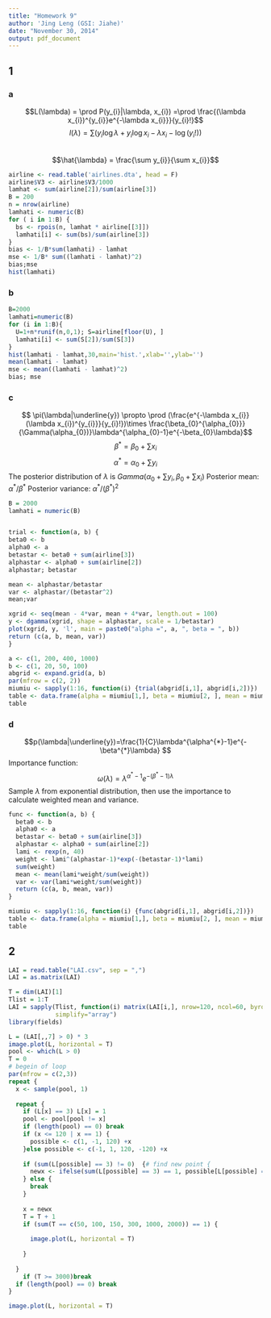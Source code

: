 ```yaml
---
title: "Homework 9"
author: 'Jing Leng (GSI: Jiahe)'
date: "November 30, 2014"
output: pdf_document
---
```

## 1 
### a 
$$L(\lambda) = \prod P(y_{i}|\lambda, x_{i}) =\prod \frac{(\lambda x_{i})^{y_{i}}e^{-\lambda x_{i}}}{y_{i}!}$$ 
$$l(\lambda) = \sum (y_{i}\log \lambda + y_{i}\log x_{i} - \lambda x_{i} - \log (y_{i}!)) $$  
$$\hat{\lambda} = \frac{\sum y_{i}}{\sum x_{i}}$$ 

```r
airline <- read.table('airlines.dta', head = F)
airline$V3 <- airline$V3/1000
lamhat <- sum(airline[2])/sum(airline[3])
B = 200 
n = nrow(airline)
lamhati <- numeric(B)
for ( i in 1:B) {
  bs <- rpois(n, lamhat * airline[[3]])
  lamhati[i] <- sum(bs)/sum(airline[3])
}
bias <- 1/B*sum(lamhati) - lamhat
mse <- 1/B* sum((lamhati - lamhat)^2)
bias;mse
hist(lamhati)
```

### b 
```r
B=2000 
lamhati=numeric(B)
for (i in 1:B){
  U=1+n*runif(n,0,1); S=airline[floor(U), ]
  lamhati[i] <- sum(S[2])/sum(S[3])
}
hist(lamhati - lamhat,30,main='hist.',xlab='',ylab='')
mean(lamhati - lamhat)  
mse <- mean((lamhati - lamhat)^2)
bias; mse
```

### c 
$$ \pi(\lambda|\underline{y}) \propto \prod (\frac{e^{-\lambda x_{i}}(\lambda x_{i})^{y_{i}}}{y_{i}!})\times \frac{\beta_{0}^{\alpha_{0}}}{\Gamma(\alpha_{0})}\lambda^{\alpha_{0}-1}e^{-\beta_{0}\lambda}$$ 
$$ \beta^{*} = \beta_{0}+\sum x_{i} $$ 
$$ \alpha^{*} = \alpha_{0}+\sum y_{i} $$ 
The posterior distribution of $\lambda$ is $Gamma(\alpha_{0} + \sum y_{i}, \beta_{0} + \sum x_{i})$
Posterior mean: $\alpha^{*}/\beta^{*}$ 
Posterior variance: $\alpha^{*}/(\beta^{*})^{2}$ 
```r
B = 2000 
lamhati = numeric(B)


trial <- function(a, b) {
beta0 <- b
alpha0 <- a
betastar <- beta0 + sum(airline[3])
alphastar <- alpha0 + sum(airline[2])
alphastar; betastar

mean <- alphastar/betastar
var <- alphastar/(betastar^2)
mean;var

xgrid <- seq(mean - 4*var, mean + 4*var, length.out = 100) 
y <- dgamma(xgrid, shape = alphastar, scale = 1/betastar)
plot(xgrid, y, 'l', main = paste0("alpha =", a, ", beta = ", b))
return (c(a, b, mean, var))
}

a <- c(1, 200, 400, 1000)
b <- c(1, 20, 50, 100)
abgrid <- expand.grid(a, b)
par(mfrow = c(2, 2))
miumiu <- sapply(1:16, function(i) {trial(abgrid[i,1], abgrid[i,2])})
table <- data.frame(alpha = miumiu[1,], beta = miumiu[2, ], mean = miumiu[3, ], var = miumiu[4,])
table
```

### d 
$$p(\lambda|\underline{y})=\frac{1}{C}\lambda^{\alpha^{*}-1}e^{-\beta^{*}\lambda} $$
Importance function: 
$$\omega(\lambda)=\lambda^{\alpha^{*}-1}e^{-(\beta^{*}-1)\lambda}$$ 
Sample $\lambda$ from exponential distribution, then use the importance to calculate weighted mean and variance. 

```r
func <- function(a, b) {
  beta0 <- b
  alpha0 <- a
  betastar <- beta0 + sum(airline[3])
  alphastar <- alpha0 + sum(airline[2])
  lami <- rexp(n, 40)
  weight <- lami^(alphastar-1)*exp(-(betastar-1)*lami)
  sum(weight)
  mean <- mean(lami*weight/sum(weight))
  var <- var(lami*weight/sum(weight))  
  return (c(a, b, mean, var))
}

miumiu <- sapply(1:16, function(i) {func(abgrid[i,1], abgrid[i,2])})
table <- data.frame(alpha = miumiu[1,], beta = miumiu[2, ], mean = miumiu[3, ], var = miumiu[4,])
table
```

## 2 
```r
LAI = read.table("LAI.csv", sep = ",")
LAI = as.matrix(LAI)

T = dim(LAI)[1] 
Tlist = 1:T 
LAI = sapply(Tlist, function(i) matrix(LAI[i,], nrow=120, ncol=60, byrow=T), 
             simplify="array")
library(fields) 

L = (LAI[,,7] > 0) * 3
image.plot(L, horizontal = T)
pool <- which(L > 0)
T = 0
# begein of loop 
par(mfrow = c(2,3))
repeat {
  x <- sample(pool, 1) 
  
  repeat {
    if (L[x] == 3) L[x] = 1 
    pool <- pool[pool != x] 
    if (length(pool) == 0) break  
    if (x <= 120 | x == 1) {
      possible <- c(1, -1, 120) +x 
    }else possible <- c(-1, 1, 120, -120) +x 
    
    if (sum(L[possible] == 3) != 0)  {# find new point {
      newx <- ifelse(sum(L[possible] == 3) == 1, possible[L[possible] == 3], sample(possible[L[possible] == 3], 1)) 
    } else {
      break   
    }
    
    x = newx 
    T = T + 1
    if (sum(T == c(50, 100, 150, 300, 1000, 2000)) == 1) {
      
      image.plot(L, horizontal = T)
      
    }
 
  }
    if (T >= 3000)break
  if (length(pool) == 0) break 
}

image.plot(L, horizontal = T)
```